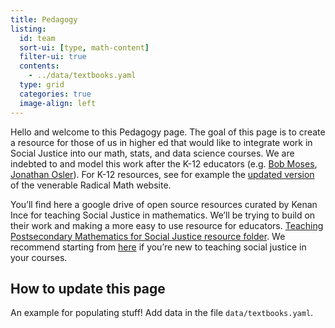 ```yaml
---
title: Pedagogy
listing: 
  id: team
  sort-ui: [type, math-content]
  filter-ui: true
  contents:  
    - ../data/textbooks.yaml
  type: grid   
  categories: true
  image-align: left
---
```



Hello and welcome to this Pedagogy page. The goal of this page is to create a resource for those of us in higher ed that would like to integrate work in Social Justice into our math, stats, and data science courses. We are indebted to and model this work after the K-12 educators (e.g. [Bob Moses](https://rethinkingschools.org/articles/radical-equations/), [Jonathan Osler](https://www.jonathanosler.com/)). For K-12 resources, see for example the [updated version](https://www.radicalmath.org/search) of the venerable Radical Math website.

You'll find here a google drive of open source resources curated by Kenan Ince for teaching Social Justice in mathematics. We'll be trying to build on their work and making a more easy to use resource for educators. 
[Teaching Postsecondary Mathematics for Social Justice resource folder](http://tinyurl.com/CollegeMathforSJ). We recommend starting from [here](https://docs.google.com/document/d/1hKXmPoo5hQUDBQsAP-2SvXQ5BJf0D_2fIMQevG-gNUQ/edit?usp=drive_link_) if you're new to teaching social justice in your courses. 

## How to update this page 

An example for populating stuff! Add data in the file `data/textbooks.yaml`. 


::: {#textbooks}
:::   

